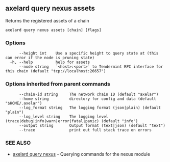 ## axelard query nexus assets

Returns the registered assets of a chain

```
axelard query nexus assets [chain] [flags]
```

### Options

```
      --height int    Use a specific height to query state at (this can error if the node is pruning state)
  -h, --help          help for assets
      --node string   `<host>:<port>` to Tendermint RPC interface for this chain (default "tcp://localhost:26657")
```

### Options inherited from parent commands

```
      --chain-id string     The network chain ID (default "axelar")
      --home string         directory for config and data (default "$HOME/.axelar")
      --log_format string   The logging format (json|plain) (default "plain")
      --log_level string    The logging level (trace|debug|info|warn|error|fatal|panic) (default "info")
      --output string       Output format (text|json) (default "text")
      --trace               print out full stack trace on errors
```

### SEE ALSO

- [axelard query nexus](/cli-docs/v0_31_3/axelard_query_nexus) - Querying commands for the nexus module
